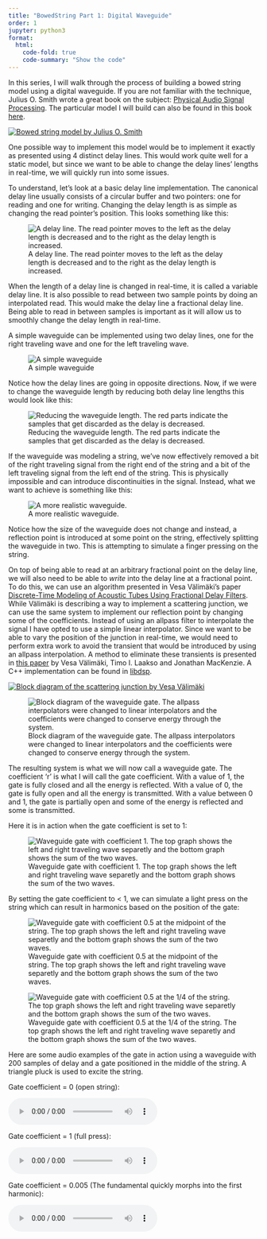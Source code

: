 ```yaml
---
title: "BowedString Part 1: Digital Waveguide"
order: 1
jupyter: python3
format:
  html:
    code-fold: true
    code-summary: "Show the code"
---
```


In this series, I will walk through the process of building a bowed string model using a digital waveguide. If you are not familiar with the technique, Julius O. Smith wrote a great book on the subject: [Physical Audio Signal Processing](https://ccrma.stanford.edu/~jos/pasp/Digital_Waveguides.html). The particular model I will build can also be found in this book [here](https://ccrma.stanford.edu/~jos/pasp/Digital_Waveguide_Bowed_String.html).

[![Bowed string model by Julius O. Smith](../assets/waveguide/ccrma_model.png)](https://ccrma.stanford.edu/~jos/pasp/Digital_Waveguide_Bowed_String.html)

One possible way to implement this model would be to implement it exactly as presented using 4 distinct delay lines. This would work quite well for a static model, but since we want to be able to change the delay lines' lengths in real-time, we will quickly run into some issues.

To understand, let's look at a basic delay line implementation. The canonical delay line usually consists of a circular buffer and two pointers: one for reading and one for writing. Changing the delay length is as simple as changing the read pointer's position. This looks something like this:

![A delay line. The read pointer moves to the left as the delay length is decreased and to the right as the delay length is increased.](../assets/waveguide/delayline.png)

When the length of a delay line is changed in real-time, it is called a variable delay line. It is also possible to read between two sample points by doing an interpolated read. This would make the delay line a fractional delay line. Being able to read in between samples is important as it will allow us to smoothly change the delay length in real-time.

A simple waveguide can be implemented using two delay lines, one for the right traveling wave and one for the left traveling wave.

![A simple waveguide](../assets/waveguide/waveguide1.png)

Notice how the delay lines are going in opposite directions. Now, if we were to change the waveguide length by reducing both delay line lengths this would look like this:

![Reducing the waveguide length. The red parts indicate the samples that get discarded as the delay is decreased.](../assets/waveguide/waveguide2.png)

If the waveguide was modeling a string, we've now effectively removed a bit of the right traveling signal from the right end of the string and a bit of the left traveling signal from the left end of the string. This is physically impossible and can introduce discontinuities in the signal. Instead, what we want to achieve is something like this:

![A more realistic waveguide.](../assets/waveguide/waveguide_gates.png)

Notice how the size of the waveguide does not change and instead, a reflection point is introduced at some point on the string, effectively splitting the waveguide in two. This is attempting to simulate a finger pressing on the string.

On top of being able to read at an arbitrary fractional point on the delay line, we will also need to be able to _write_ into the delay line at a fractional point. To do this, we can use an algorithm presented in Vesa Välimäki's paper [Discrete-Time Modeling of Acoustic Tubes Using Fractional Delay Filters](http://users.spa.aalto.fi/vpv/publications/vesan_vaitos/ch4_pt2_allpass.pdf). While Välimäki is describing a way to implement a scattering junction, we can use the same system to implement our reflection point by changing some of the coefficients. Instead of using an allpass filter to interpolate the signal I have opted to use a simple linear interpolator. Since we want to be able to vary the position of the junction in real-time, we would need to perform extra work to avoid the transient that would be introduced by using an allpass interpolation. A method to eliminate these transients is presented in [this paper](https://quod.lib.umich.edu/i/icmc/bbp2372.1995.096/--elimination-of-transients-in-time-varying-allpass-fractional?rgn=main;view=fulltext) by Vesa Välimäki, Timo I. Laakso and Jonathan MacKenzie. A C++ implementation can be found in [libdsp](https://github.com/Segfault1602/libdsp/blob/69865c5bde2230780497931b9ff81de999e5ff11/src/waveguide_gate.cpp#L74).

[![Block diagram of the scattering junction by Vesa Välimäki](../assets/waveguide/fig4_33_vesa.png)](http://users.spa.aalto.fi/vpv/publications/vesan_vaitos/ch4_pt2_allpass.pdf)

![Block diagram of the waveguide gate. The allpass interpolators were changed to linear interpolators and the coefficients were changed to conserve energy through the system.](../assets/waveguide/waveguide_gate_fig.png)

The resulting system is what we will now call a waveguide gate. The coefficient 'r' is what I will call the gate coefficient. With a value of 1, the gate is fully closed and all the energy is reflected. With a value of 0, the gate is fully open and all the energy is transmitted. With a value between 0 and 1, the gate is partially open and some of the energy is reflected and some is transmitted.

Here it is in action when the gate coefficient is set to 1:

![Waveguide gate with coefficient 1. The top graph shows the left and right traveling wave separetly and the bottom graph shows the sum of the two waves.](../assets/waveguide/gate_k1.gif)

By setting the gate coefficient to < 1, we can simulate a light press on the string which can result in harmonics based on the position of the gate:

![Waveguide gate with coefficient 0.5 at the midpoint of the string. The top graph shows the left and right traveling wave separetly and the bottom graph shows the sum of the two waves.](../assets/waveguide/gate_k05.gif)

![Waveguide gate with coefficient 0.5 at the 1/4 of the string. The top graph shows the left and right traveling wave separetly and the bottom graph shows the sum of the two waves.](../assets/waveguide/gate_k05_025.gif)

Here are some audio examples of the gate in action using a waveguide with 200 samples of delay and a gate positioned in the middle of the string. A triangle pluck is used to excite the string.

Gate coefficient = 0 (open string):

<html>
<audio controls>
  <source src="../assets/waveguide/gate_k0.wav" type="audio/wav">
</audio></html>

Gate coefficient = 1 (full press):

<html>
<audio controls>
  <source src="../assets/waveguide/gate_k1.wav" type="audio/wav">
</audio></html>

Gate coefficient = 0.005 (The fundamental quickly morphs into the first harmonic):

<html>
<audio controls>
  <source src="../assets/waveguide/gate_k005.wav" type="audio/wav">
</audio></html>
